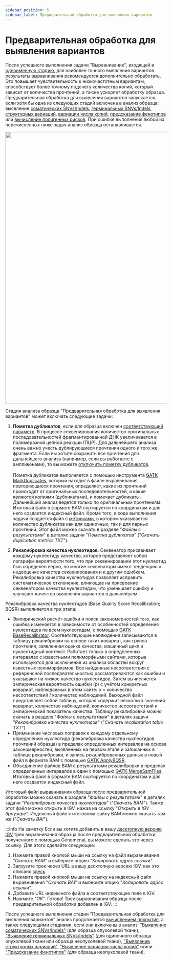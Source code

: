 ```yaml
---
sidebar_position: 5
sidebar_label: Предварительная обработка для выявления вариантов
---
```


# Предварительная обработка для выявления вариантов

После успешного выполнения задачи
"Выравнивание", входящей в [одноименную стадию](/results/workflow-details/fastq-analysis/alignment), для
наиболее точного выявления вариантов результаты выравнивания рекомендуется дополнительно
обработать. Это повышает чувствительность к низкочастотным вариантам, способствует более точному
подсчету количества копий, который зависит от количества прочтений, а также ускоряет обработку образца.
Предварительная обработка для выявления вариантов запускается, если хотя бы одна из следующих
стадий включена в анализ образца: выявление
[соматических SNVs/Indels](/settings/settings/variant-discovery-settings#somatic-snvs-discovery),
[герминальных SNVs/Indels](/settings/settings/variant-discovery-settings#germline-snvs-discovery),
[структурных вариаций](/settings/settings/variant-discovery-settings#sv-discovery),
[вариации числа копий](/settings/settings/variant-discovery-settings#cnv-discovery),
[предсказание фенотипов](/settings/settings/variant-discovery-settings#enable-phenotype-prediction)
или [вычисление полигенных рисков](/settings/settings/variant-discovery-settings#polygenic-risk-scores-calculation).
При ошибке выполнения любой из перечисленных ниже задач анализ образца останавливается.

<p align="center">
<img src={require('/img/rus/variant_discovery_preprocessing.png').default} width="850"/>
</p>

Стадия анализа образца "Предварительная обработка для выявления вариантов" может включать следующие задачи:
1. **Пометка дубликатов**, если для образца
включен [соответствующий параметр](/settings/settings/variant-discovery-settings#disable-mark-duplicates).
В процессе секвенирования количество оригинальных последовательностей фрагментированной ДНК увеличивается
в полимеразной цепной реакции (ПЦР). Для дальнейшего анализа очень важно учесть дублирующиеся
прочтения одного и того же фрагмента. Если вы хотите сохранить все прочтения для дальнейшего анализа
(например, если вы работаете с ампликонами), то вы
можете [отключить пометку дубликатов](/settings/settings/variant-discovery-settings#disable-mark-duplicates).<br></br>
Пометка дубликатов выполняется с помощью инструмента
[GATK MarkDuplicates](https://gatk.broadinstitute.org/hc/en-us/articles/360037052812-MarkDuplicates-Picard-),
который находит в файле выравнивания повторяющиеся прочтения, определяет, какие из прочтений происходят от
оригинальных последовательностей, а какие являются копиями (дубликатами), и помечает дубликаты.
Дальнейший анализ ведется только по оригинальным прочтениям. Итоговый файл в формате BAM
сортируется по координатам и для него создается индексный файл.
Кроме того, в ходе выполнения задачи создается файл
с [метриками](https://broadinstitute.github.io/picard/picard-metric-definitions.html#DuplicationMetrics), в котором
указывается количество дубликатов как для одиночных, так и для парных прочтений. Этот файл можно скачать в
разделе "*Файлы с результатами*" в деталях задачи "*Пометка дубликатов*" ("*Скачать duplication metrics TXT*").

2. **Рекалибровка качества нуклеотидов**.
Секвенатор присваивает каждому нуклеотиду качество, которое представляет собой логарифм вероятности того,
что при секвенировании этот нуклеотид был определен верно, но многие секвенаторы имеют тенденцию к недооценке 
качества секвенирования и к другим ошибкам. Рекалибровка качества нуклеотидов позволяет исправить
систематическое отклонение, влияющее на присвоение секвенатором качества нуклеотидам, что уменьшает ошибку
и улучшает качество выявления вариантов в дальнейшем.

Рекалибровка качества нуклеотидов (Base Quality Score Recalibration; BQSR) выполняется в три этапа:
- Эмпирический расчёт ошибки и поиск закономерностей того, как ошибка изменяется в зависимости от
особенностей определения нуклеотидов по всем нуклеотидам, с
помощью [GATK BaseRecalibrator](https://gatk.broadinstitute.org/hc/en-us/articles/360036898312-BaseRecalibrator).
Соответствующие наблюдения записываются в таблицу рекалибровки на основе таких ковариат, как группа прочтения,
заявленная оценка качества, машинный цикл и нуклеотидный контекст. Работает только в определенных интервалах
с известными полиморфными сайтами, которые
используются для исключения из анализа областей вокруг известных полиморфизмов. Все найденные несоответствия
с референсной последовательностью рассматриваются как ошибки и указывают на низкое качество нуклеотидов.
Затем вычисляется эмпирическая вероятность ошибки (p) с учётом конкретных ковариат, наблюдаемых в этом
сайте: p = количество несоответствий / количество наблюдений.
Выходной файл представляет собой таблицу, которая содержит несколько значений ковариат, количество
наблюдений, количество несоответствий и эмпирический показатель качества.
Таблицу рекалибровки можно скачать в разделе "*Файлы с результатами*" в деталях задачи
"*Рекалибровка качества нуклеотидов*" ("*Скачать recalibration table TXT*").
- Применение числовых поправок к каждому отдельному определению нуклеотида (рекалибровка качества нуклеотидов
прочтений образца) в пределах определенных интервалов на основе закономерностей, выявленных на первом этапе
и записанных в таблице рекалибровки, и запись рекалиброванных данных в новый файл в формате BAM с помощью
[GATK ApplyBQSR](https://gatk.broadinstitute.org/hc/en-us/articles/360037055712-ApplyBQSR).
- Объединение файлов BAM с результатами рекалибровки в пределах определенных интервалов в один с
помощью [GATK MergeSamFiles](https://gatk.broadinstitute.org/hc/en-us/articles/360037053552-MergeSamFiles-Picard-).
Итоговый файл в формате BAM сортируется по координатам и для него создается индексный файл.

Итоговый файл выравнивания образца после предварительной обработки можно скачать в
разделе "*Файлы с результатами*" в деталях задачи "*Рекалибровка качества нуклеотидов*" ("*Скачать BAM*").
Также этот файл можно открыть в IGV, нажав на ссылку "*Открыть в IGV браузере*".
Индексный файл к итоговому файлу BAM можно скачать там же ("*Скачать BAI*").

:::info На заметку
Если вы хотите добавить в вашу [десктопную версию IGV](https://igv.org/doc/desktop/) трек выравнивания образца
после предварительной обработки, полученного с помощью Genomenal, вы можете сделать это через ссылку. Для этого
сделайте следующее:
1. Нажмите правой кнопкой мыши на ссылку на файл выравнивания "*Скачать BAM*"
и выберите опцию "*Копировать адрес ссылки*".
2. Загрузите трек через URL в вашу десктопную версию IGV, как это
описано [здесь](https://igv.org/doc/desktop/#UserGuide/loading_data/).
3. Нажмите правой кнопкой мыши на ссылку на индексный файл выравнивания "*Скачать BAI*"
и выберите опцию "*Копировать адрес ссылки*".
4. Добавьте URL индексного файла в соответствующее поле в IGV.
5. Нажмите "*OK*". Готово! Трек выравнивания образца после предварительной обработки добавлен в IGV.
:::

После успешного выполнения стадии "Предварительная обработка для выявления вариантов" анализ
продолжается [вычислением покрытия](/results/workflow-details/fastq-analysis/calculate-coverage),
а также следующими стадиями, если они включены в
анализ: ["Выявление соматических SNVs/Indels"](/results/workflow-details/fastq-analysis/somatic-snvs-indels#somatic-variants-discovery)
(для образца опухолевой ткани),
["Выявление герминальных SNVs/Indels"](/results/workflow-details/fastq-analysis/germline-snvs-indels#germline-variants-discovery)
(для одиночного образца опухолевой ткани или образца неопухолевой
ткани), ["Выявление структурных вариаций"](/results/workflow-details/fastq-analysis/structural-variations),
["Выявление вариации числа копий"](/results/workflow-details/fastq-analysis/cnv-discovery)
и/или ["Предсказание фенотипов"](/results/workflow-details/fastq-analysis/phenotypes) (для образца неопухолевой ткани).
